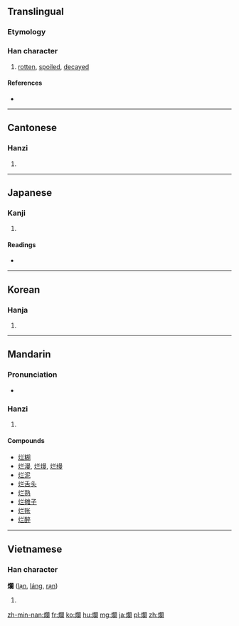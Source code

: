 {{also|烂}}
==Translingual==

===Etymology===
{{Han compound|火|闌|t1=fire|ls=psc}}

===Han character===
{{Han char|rn=86|rad=火|as=17|sn=21|four=9782<sub>0</sub>|canj=火日弓田 (FANW)}}

# [[rotten]], [[spoiled]], [[decayed]]

====References====
* {{Han ref|kx=0687.250|dkj=19604|dj=1099.120|hdz=32249.020|uh=721B|ud=29211|bh=C4EA|bd=50410}}

----

==Cantonese==

===Hanzi===
{{yue-hanzi|jyut=|y=laan6|sim=烂}}

# {{defn|lang=yue|sort=火17}}

----

==Japanese==

===Kanji===
{{ja-kanji|grade=|rs=火17}}

# {{defn|lang=ja|sort=火17}}

====Readings====
* {{ja-readings|on=[[らん]] (ran)|kun=[[ただれる]] (tadareru)}}

----

==Korean==

===Hanja===
{{ko-hanja|hangeul=[[란]]>[[난]]|eumhun=|rv=ran>nan|mr=ran>nan|y=lan>nan}}

# {{defn|lang=ko|sort=火17}}

----

==Mandarin==

===Pronunciation===
* {{audio|Zh-làn.ogg|Audio|lang=cmn}}

===Hanzi===
{{cmn-hanzi|sim=烂|pin=[[jiào]] ([[jiao4]]), [[làn]] ([[lan4]])|wg=chiao<sup>4</sup>, lan<sup>4</sup>}}

# {{defn|lang=cmn|sort=火17}}

====Compounds====
* [[烂糊]]
* [[烂漫]], [[烂熳]], [[烂缦]]
* [[烂泥]]
* [[烂舌头]]
* [[烂熟]]
* [[烂摊子]]
* [[烂账]]
* [[烂醉]]

----

==Vietnamese==

===Han character===
'''爛''' ([[lạn]], [[láng]], [[rạn]])

# {{defn|lang=vi}}

[[zh-min-nan:爛]]
[[fr:爛]]
[[ko:爛]]
[[hu:爛]]
[[mg:爛]]
[[ja:爛]]
[[pl:爛]]
[[zh:爛]]